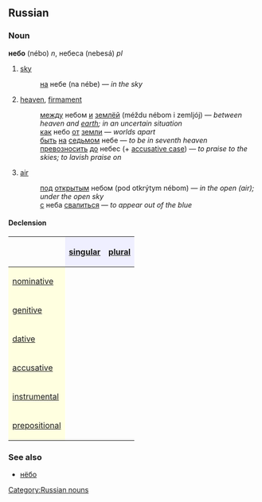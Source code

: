 ==Russian==
[[Category:Russian nouns]]
===Noun===
'''небо''' (nébo) ''n'', небеса (nebesá) ''pl''

# [[sky]]
#:[[на]] небе (na nébe) — ''in the sky''
# [[heaven]], [[firmament]]
#:[[между]] небом [[и]] [[земля|землёй]] (méždu nébom i zemljój) — ''between heaven and [[earth]]; in an uncertain situation''
#:[[как]] небо [[от]] [[земли]] — ''worlds apart''
#:[[быть]] [[на]] [[седьмой|седьмом]] небе — ''to be in seventh heaven''
#:[[превозносить]] [[до]] небес (+ [[accusative case]]) — ''to praise to the skies; to lavish praise on''
# [[air]]
#:[[под]] [[открытый|открытым]] небом (pod otkrýtym nébom) — ''in the open (air); under the open sky''
#:[[с]] неба [[свалиться]] — ''to appear out of the blue''

====Declension====
{| border="1" cellpadding="4" cellspacing="0"
!
! style="background-color: #EFEFFF" align="center"|[[singular]]
! style="background-color: #EFEFFF" align="center"|[[plural]]
|-
! style="background-color: #FFFFE0" align="left"|[[nominative]]
| align="center"|{{Unicode|не́бо}}
| align="center"|{{Unicode|небеса́}}
|-
! style="background-color: #FFFFE0" align="left"|[[genitive]]
| align="center"|{{Unicode|не́ба}}
| align="center"|{{Unicode|небе́с}}
|-
! style="background-color: #FFFFE0" align="left"|[[dative]]
| align="center"|{{Unicode|не́бу}}
| align="center"|{{Unicode|небеса́м}}
|-
! style="background-color: #FFFFE0" align="left"|[[accusative]]
| align="center"|{{Unicode|не́бо}}
| align="center"|{{Unicode|небеса́}}
|-
! style="background-color: #FFFFE0" align="left"|[[instrumental]]
| align="center"|{{Unicode|не́бом}}
| align="center"|{{Unicode|небеса́ми}}
|-
! style="background-color: #FFFFE0" align="left"|[[prepositional]]
| align="center"|{{Unicode|о не́бе}}
| align="center"|{{Unicode|о небеса́х}}
|}

===See also===
*[[нёбо]]